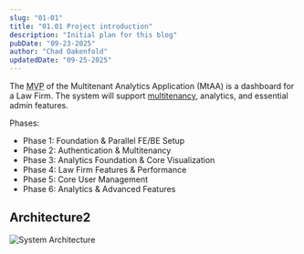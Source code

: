 ```yaml
---
slug: "01-01"
title: "01.01 Project introduction"
description: "Initial plan for this blog"
pubDate: "09-23-2025"
author: "Chad Oakenfold"
updatedDate: "09-25-2025"
---
```



The <abbr title="Minimal Viable Product">MVP</abbr> of the Multitenant Analytics Application (MtAA) is a dashboard for a Law Firm. The system will support <a href="https://en.wikipedia.org/wiki/Multitenancy">multitenancy</a>, analytics, and essential admin features.

Phases:

- Phase 1: Foundation &amp; Parallel FE/BE Setup
- Phase 2: Authentication &amp; Multitenancy
- Phase 3: Analytics Foundation &amp; Core Visualization
- Phase 4: Law Firm Features &amp; Performance
- Phase 5: Core User Management
- Phase 6: Analytics &amp; Advanced Features

## Architecture2

<img src={systemArch.src} alt="System Architecture" data-full-width="true" />
